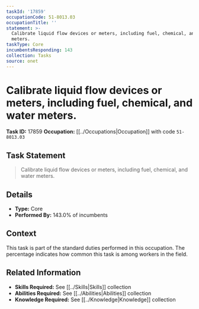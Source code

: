 ```yaml
---
taskId: '17859'
occupationCode: 51-8013.03
occupationTitle: ''
statement: >-
  Calibrate liquid flow devices or meters, including fuel, chemical, and water
  meters.
taskType: Core
incumbentsResponding: 143
collection: Tasks
source: onet
---
```

# Calibrate liquid flow devices or meters, including fuel, chemical, and water meters.

**Task ID:** 17859
**Occupation:** [[../Occupations|Occupation]] with code `51-8013.03`

## Task Statement

> Calibrate liquid flow devices or meters, including fuel, chemical, and water meters.

## Details

- **Type:** Core
- **Performed By:** 143.0% of incumbents

## Context

This task is part of the standard duties performed in this occupation. The percentage indicates how common this task is among workers in the field.

## Related Information

- **Skills Required:** See [[../Skills|Skills]] collection
- **Abilities Required:** See [[../Abilities|Abilities]] collection
- **Knowledge Required:** See [[../Knowledge|Knowledge]] collection
